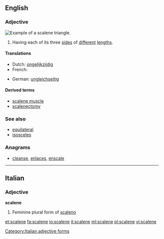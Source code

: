 ==English==

===Adjective===
[[Image:Triangle.Scalene.svg|thumb|right|Example of a scalene triangle.]]
{{en-adj}}

# {{geometry|of a triangle}} Having each of its three [[side]]s of [[different]] [[length]]s.

====Translations====
{{trans-top|sides of different lengths}}
* Dutch: [[ongelijkzijdig]]
* French: {{t+|fr|scalène}}
{{trans-mid}}
* German: [[ungleichseitig]]
{{trans-bottom}}

====Derived terms====
* [[scalene muscle]]
* [[scalenectomy]]

===See also===
* [[equilateral]]
* [[isosceles]]

===Anagrams===
* [[cleanse#English|cleanse]], [[enlaces#English|enlaces]], [[enscale#English|enscale]]

----

==Italian==

===Adjective===
'''scalene''' {{f}}

# Feminine plural form of [[scaleno]]

[[Category:Italian adjective forms]]

[[et:scalene]]
[[fa:scalene]]
[[io:scalene]]
[[it:scalene]]
[[ml:scalene]]
[[pl:scalene]]
[[vi:scalene]]